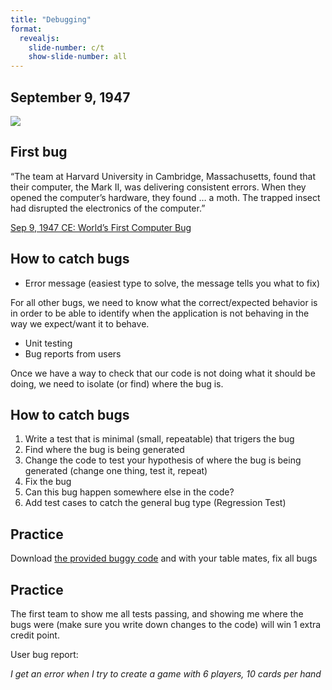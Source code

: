 ```yaml
---
title: "Debugging"
format:
  revealjs:
    slide-number: c/t
    show-slide-number: all
---
```


## September 9, 1947

![](images/computer-bug.jpg)

## First bug 

"The team at Harvard University in Cambridge, Massachusetts, found that their computer, the Mark II, was delivering consistent errors. When they opened the computer’s hardware, they found ... a moth. The trapped insect had disrupted the electronics of the computer."

[Sep 9, 1947 CE: World’s First Computer Bug](https://education.nationalgeographic.org/resource/worlds-first-computer-bug/)

##  How to catch bugs

* Error message (easiest type to solve, the message tells you what to fix)

For all other bugs, we need to know what the correct/expected behavior is in order to be able to identify when the application is not behaving in the way we expect/want it to behave.

* Unit testing
* Bug reports from users

Once we have a way to check that our code is not doing what it should be doing, we need to isolate (or find) where the bug is.

##   How to catch bugs

1. Write a test that is minimal (small, repeatable) that trigers the bug
1. Find where the bug is being generated
1. Change the code to test your hypothesis of where the bug is being generated (change one thing, test it, repeat)
1. Fix the bug
1. Can this bug happen somewhere else in the code?
1. Add test cases to catch the general bug type (Regression Test)

## Practice

Download [the provided buggy code](https://github.com/picoral/CSC210BuggyCode) and with your table mates, fix all bugs

## Practice

The first team to show me all tests passing, and showing me where the bugs were (make sure you write down changes to the code) will win 1 extra credit point.

User bug report:

*I get an error when I try to create a game with 6 players, 10 cards per hand*
